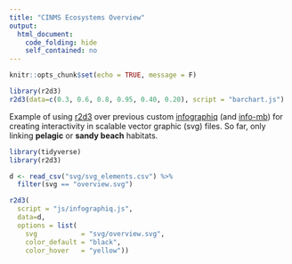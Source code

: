```yaml
---
title: "CINMS Ecosystems Overview"
output:
  html_document:
    code_folding: hide
    self_contained: no
---
```


```r
knitr::opts_chunk$set(echo = TRUE, message = F)
```

```r
library(r2d3)
r2d3(data=c(0.3, 0.6, 0.8, 0.95, 0.40, 0.20), script = "barchart.js")
```

Example of using [r2d3](https://rstudio.github.io/r2d3/) over previous custom [infographiq](https://github.com/marinebon/infographiq) (and [info-mb](https://github.com/marinebon/info-mb)) for creating interactivity in scalable vector graphic (svg) files. So far, only linking **pelagic** or **sandy beach** habitats.

```r
library(tidyverse)
library(r2d3)

d <- read_csv("svg/svg_elements.csv") %>% 
  filter(svg == "overview.svg")

r2d3(
  script = "js/infographiq.js", 
  data=d, 
  options = list(
    svg           = "svg/overview.svg",
    color_default = "black",
    color_hover   = "yellow"))
```
